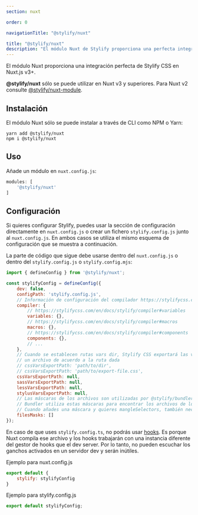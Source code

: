 ```yaml
---
section: nuxt

order: 0

navigationTitle: "@stylify/nuxt"

title: "@stylify/nuxt"
description: "El módulo Nuxt de Stylify proporciona una perfecta integración CSS de Stylify en Nuxt.js v3+."
---
```


El módulo Nuxt proporciona una integración perfecta de Stylify CSS en Nuxt.js v3+.

<StackBlitzLink link="stylify-nuxt3" />

<Note><strong>@stylify/nuxt</strong> sólo se puede utilizar en Nuxt v3 y superiores. Para Nuxt v2 consulte [@stylify/nuxt-module](/es/docs/nuxt-module).</Note>

## Instalación

El módulo Nuxt sólo se puede instalar a través de CLI como NPM o Yarn:

```
yarn add @stylify/nuxt
npm i @stylify/nuxt
```

## Uso

Añade un módulo en `nuxt.config.js`:
```javascript
modules: [
	'@stylify/nuxt'
]
```

## Configuración

Si quieres configurar Stylify, puedes usar la sección de configuración directamente en `nuxt.config.js` o crear un fichero `stylify.config.js` junto al `nuxt.config.js`. En ambos casos se utiliza el mismo esquema de configuración que se muestra a continuación.

La parte de código que sigue debe usarse dentro del `nuxt.config.js` o dentro del `stylify.config.js` o `stylify.config.mjs`:

```javascript
import { defineConfig } from '@stylify/nuxt';

const stylifyConfig = defineConfig({
	dev: false,
	configPath: 'stylify.config.js',
	// Información de configuración del compilador https://stylifycss.com/en/docs/stylify/compiler#configuration
	compiler: {
		// https://stylifycss.com/en/docs/stylify/compiler#variables
		variables: {},
		// https://stylifycss.com/en/docs/stylify/compiler#macros
		macros: {},
		// https://stylifycss.com/en/docs/stylify/compiler#components
		components: {},
		// ...
	},
	// Cuando se establecen rutas vars dir, Stylify CSS exportará las variables a
	// un archivo de acuerdo a la ruta dada
	// cssVarsExportPath: 'path/to/dir',
	// cssVarsExportPath: 'path/to/export-file.css',
	cssVarsExportPath: null,
	sassVarsExportPath: null,
	lessVarsExportPath: null,
	stylusVarsExportPath: null,
	// Las máscaras de los archivos son utilizadas por @stylify/bundler
	// Bundler utiliza estas máscaras para encontrar los archivos de los que debe generar CSS
	// Cuando añades una máscara y quieres mangleSelectors, también necesitas añadir el cargador apropiado. Ver más abajo
	filesMasks: []
});
```

<Note>En caso de que uses `stylify.config.ts`, no podrás usar [hooks](/es/docs/stylify/compiler#hooks). Es porque Nuxt compila ese archivo y los hooks trabajarán con una instancia diferente del gestor de hooks que el dev server. Por lo tanto, no pueden escuchar los ganchos activados en un servidor dev y serán inútiles.</Note>

Ejemplo para nuxt.config.js
```javascript
export default {
	stylify: stylifyConfig
}
```

Ejemplo para stylify.config.js
```javascript
export default stylifyConfig;
```

<WhereToNext packageName={null} />
